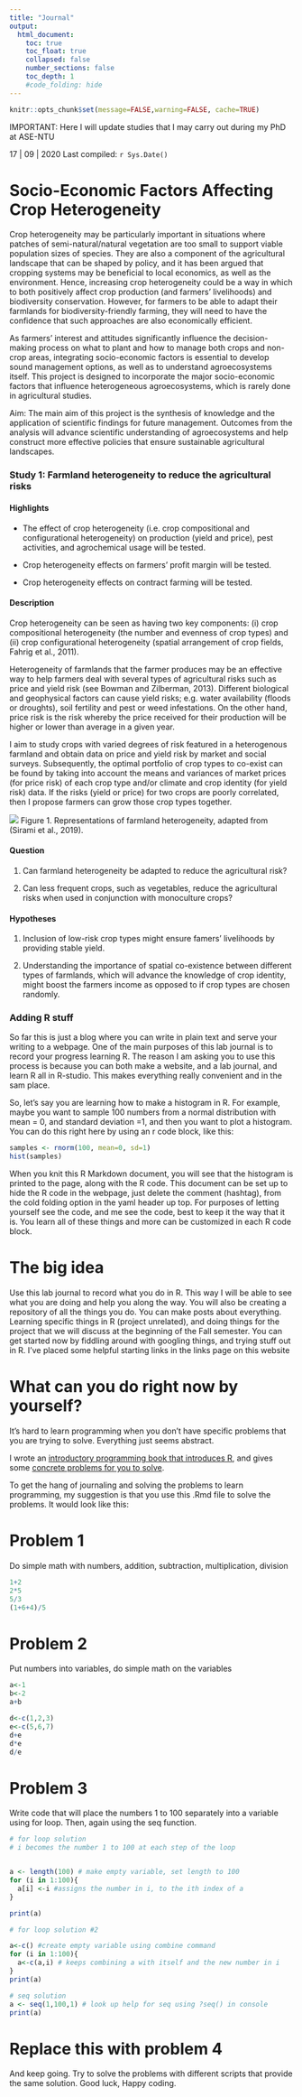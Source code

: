 ```yaml
---
title: "Journal"
output:
  html_document:
    toc: true
    toc_float: true
    collapsed: false
    number_sections: false
    toc_depth: 1
    #code_folding: hide
---
```


```r
knitr::opts_chunk$set(message=FALSE,warning=FALSE, cache=TRUE)
```

IMPORTANT: Here I will update studies that I may carry out during my PhD at ASE-NTU 

17 | 09 | 2020 Last compiled: `r Sys.Date()`

# Socio-Economic Factors Affecting Crop Heterogeneity 

Crop heterogeneity may be particularly important in situations where patches of semi-natural/natural vegetation are too small to support viable population sizes of species. They are also a component of the agricultural landscape that can be shaped by policy, and it has been argued that cropping systems may be beneficial to local economics, as well as the environment. Hence, increasing crop heterogeneity could be a way in which to both positively affect crop production (and farmers' livelihoods) and biodiversity conservation. However, for farmers to be able to adapt their farmlands for biodiversity-friendly farming, they will need to have the confidence that such approaches are also economically efficient.

As farmers’ interest and attitudes significantly influence the decision-making process on what to plant and how to manage both crops and non-crop areas, integrating socio-economic factors is essential to develop sound management options, as well as to understand agroecosystems itself. This project is designed to incorporate the major socio-economic factors that influence heterogeneous agroecosystems, which is rarely done in agricultural studies.

Aim: The main aim of this project is the synthesis of knowledge and the application of scientific findings for future management. Outcomes from the analysis will advance scientific understanding of agroecosystems and help construct more effective policies that ensure sustainable agricultural landscapes.


### Study 1: Farmland heterogeneity to reduce the agricultural risks 


#### Highlights

- The effect of crop heterogeneity (i.e. crop compositional and configurational heterogeneity) on production (yield and price), pest activities, and agrochemical usage will be tested. 

- Crop heterogeneity effects on farmers’ profit margin will be tested. 

- Crop heterogeneity effects on contract farming will be tested.

#### Description 

Crop heterogeneity can be seen as having two key components: (i) crop compositional heterogeneity (the number and evenness of crop types) and (ii) crop configurational heterogeneity (spatial arrangement of crop fields, Fahrig et al., 2011).

Heterogeneity of farmlands that the farmer produces may be an effective way to help farmers deal with several types of agricultural risks such as price and yield risk (see Bowman and Zilberman, 2013). Different biological and geophysical factors can cause yield risks; e.g. water availability (floods or droughts), soil fertility and pest or weed infestations. On the other hand, price risk is the risk whereby the price received for their production will be higher or lower than average in a given year. 

I aim to study crops with varied degrees of risk featured in a heterogenous farmland and obtain data on price and yield risk by market and social surveys. Subsequently, the optimal portfolio of crop types to co-exist can be found by taking into account the means and variances of market prices (for price risk) of each crop type and/or climate and crop identity (for yield risk) data. If the risks (yield or price) for two crops are poorly correlated, then I propose farmers can grow those crop types together. 

![](images/logotwo.png)
Figure 1. Representations of farmland heterogeneity, adapted from (Sirami et al., 2019).

#### Question

1.	Can farmland heterogeneity be adapted to reduce the agricultural risk? 

2.	Can less frequent crops, such as vegetables, reduce the agricultural risks when used in conjunction with monoculture crops?

#### Hypotheses

1.	Inclusion of low-risk crop types might ensure famers’ livelihoods by providing stable yield.

2. Understanding the importance of spatial co-existence between different types of farmlands, which will advance the knowledge of crop identity, might boost the farmers income as opposed to if crop types are chosen randomly.


### Adding R stuff

So far this is just a blog where you can write in plain text and serve your writing to a webpage. One of the main purposes of this lab journal is to record your progress learning R. The reason I am asking you to use this process is because you can both make a website, and a lab journal, and learn R all in R-studio. This makes everything really convenient and in the sam place. 

So, let's say you are learning how to make a histogram in R. For example, maybe you want to sample 100 numbers from a normal distribution with mean = 0, and standard deviation =1, and then you want to plot a histogram. You can do this right here by using an r code block, like this:

```r
samples <- rnorm(100, mean=0, sd=1)
hist(samples)
```

When you knit this R Markdown document, you will see that the histogram is printed to the page, along with the R code. This document can be set up to hide the R code in the webpage, just delete the comment (hashtag), from the cold folding option in the yaml header up top. For purposes of letting yourself see the code, and me see the code, best to keep it the way that it is. You learn all of these things and more can be customized in each R code block.

# The big idea

Use this lab journal to record what you do in R. This way I will be able to see what you are doing and help you along the way. You will also be creating a repository of all the things you do. You can make posts about everything. Learning specific things in R (project unrelated), and doing things for the project that we will discuss at the beginning of the Fall semester. You can get started now by fiddling around with googling things, and trying stuff out in R. I've placed some helpful starting links in the links page on this website

# What can you do right now by yourself?

It's hard to learn programming when you don't have specific problems that you are trying to solve. Everything just seems abstract.

I wrote an [introductory programming book that introduces R](https://crumplab.github.io/programmingforpsych/), and gives some [concrete problems for you to solve](https://crumplab.github.io/programmingforpsych/programming-challenges-i-learning-the-fundamentals.html). 

To get the hang of journaling and solving the problems to learn programming, my suggestion is that you use this .Rmd file to solve the problems. It would look like this:

# Problem 1

Do simple math with numbers, addition, subtraction, multiplication, division

```r
1+2
2*5
5/3
(1+6+4)/5

```

# Problem 2

Put numbers into variables, do simple math on the variables

```r
a<-1
b<-2
a+b

d<-c(1,2,3)
e<-c(5,6,7)
d+e
d*e
d/e

```

# Problem 3

Write code that will place the numbers 1 to 100 separately into a variable using for loop. Then, again using the seq function.

```r
# for loop solution
# i becomes the number 1 to 100 at each step of the loop


a <- length(100) # make empty variable, set length to 100
for (i in 1:100){
  a[i] <-i #assigns the number in i, to the ith index of a
}

print(a)

# for loop solution #2

a<-c() #create empty variable using combine command
for (i in 1:100){
  a<-c(a,i) # keeps combining a with itself and the new number in i
}
print(a)

# seq solution
a <- seq(1,100,1) # look up help for seq using ?seq() in console
print(a)

```

# Replace this with problem 4

And keep going. Try to solve the problems with different scripts that provide the same solution. Good luck, Happy coding.
